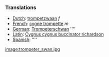 ===Translations===
*[[Dutch]]: [[trompetzwaan]] ''f''
*[[French]]: [[cygne trompette]] ''m''
*[[German]]: [[Trompeterschwan]] ''''
*[[Latin]]: [[Cygnus cygnus buccinator richardson]]
*[[Spanish]]: [[]] ''''

[[image:trompeter_swan.jpg]]